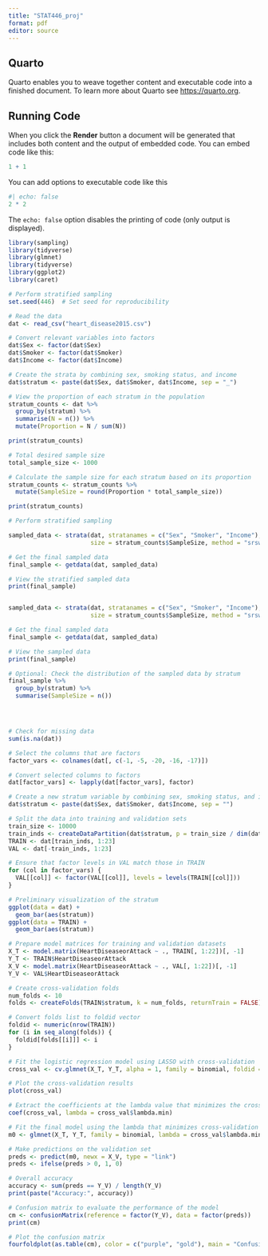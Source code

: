 ```yaml
---
title: "STAT446_proj"
format: pdf
editor: source
---
```


## Quarto

Quarto enables you to weave together content and executable code into a finished document. To learn more about Quarto see <https://quarto.org>.

## Running Code

When you click the **Render** button a document will be generated that includes both content and the output of embedded code. You can embed code like this:

```r
1 + 1
```

You can add options to executable code like this

```r
#| echo: false
2 * 2
```

The `echo: false` option disables the printing of code (only output is displayed).


```r
library(sampling)
library(tidyverse)
library(glmnet)
library(tidyverse)
library(ggplot2)
library(caret)

# Perform stratified sampling
set.seed(446)  # Set seed for reproducibility

# Read the data
dat <- read_csv("heart_disease2015.csv")

# Convert relevant variables into factors
dat$Sex <- factor(dat$Sex)
dat$Smoker <- factor(dat$Smoker)
dat$Income <- factor(dat$Income)

# Create the strata by combining sex, smoking status, and income
dat$stratum <- paste(dat$Sex, dat$Smoker, dat$Income, sep = "_")

# View the proportion of each stratum in the population
stratum_counts <- dat %>% 
  group_by(stratum) %>% 
  summarise(N = n()) %>% 
  mutate(Proportion = N / sum(N))

print(stratum_counts)

# Total desired sample size
total_sample_size <- 1000

# Calculate the sample size for each stratum based on its proportion
stratum_counts <- stratum_counts %>%
  mutate(SampleSize = round(Proportion * total_sample_size))

print(stratum_counts)

# Perform stratified sampling

sampled_data <- strata(dat, stratanames = c("Sex", "Smoker", "Income"), 
                       size = stratum_counts$SampleSize, method = "srswor")

# Get the final sampled data
final_sample <- getdata(dat, sampled_data)

# View the stratified sampled data
print(final_sample)


sampled_data <- strata(dat, stratanames = c("Sex", "Smoker", "Income"), 
                       size = stratum_counts$SampleSize, method = "srswor")

# Get the final sampled data
final_sample <- getdata(dat, sampled_data)

# View the sampled data
print(final_sample)

# Optional: Check the distribution of the sampled data by stratum
final_sample %>%
  group_by(stratum) %>%
  summarise(SampleSize = n())




# Check for missing data
sum(is.na(dat))

# Select the columns that are factors
factor_vars <- colnames(dat[, c(-1, -5, -20, -16, -17)])

# Convert selected columns to factors
dat[factor_vars] <- lapply(dat[factor_vars], factor)

# Create a new stratum variable by combining sex, smoking status, and income
dat$stratum <- paste(dat$Sex, dat$Smoker, dat$Income, sep = "")

# Split the data into training and validation sets
train_size <- 10000
train_inds <- createDataPartition(dat$stratum, p = train_size / dim(dat)[1], list = FALSE)
TRAIN <- dat[train_inds, 1:23]
VAL <- dat[-train_inds, 1:23]

# Ensure that factor levels in VAL match those in TRAIN
for (col in factor_vars) {
  VAL[[col]] <- factor(VAL[[col]], levels = levels(TRAIN[[col]]))
}

# Preliminary visualization of the stratum
ggplot(data = dat) +
  geom_bar(aes(stratum))
ggplot(data = TRAIN) +
  geom_bar(aes(stratum))

# Prepare model matrices for training and validation datasets
X_T <- model.matrix(HeartDiseaseorAttack ~ ., TRAIN[, 1:22])[, -1]
Y_T <- TRAIN$HeartDiseaseorAttack
X_V <- model.matrix(HeartDiseaseorAttack ~ ., VAL[, 1:22])[, -1]
Y_V <- VAL$HeartDiseaseorAttack

# Create cross-validation folds
num_folds <- 10
folds <- createFolds(TRAIN$stratum, k = num_folds, returnTrain = FALSE)

# Convert folds list to foldid vector
foldid <- numeric(nrow(TRAIN))
for (i in seq_along(folds)) {
  foldid[folds[[i]]] <- i
}

# Fit the logistic regression model using LASSO with cross-validation
cross_val <- cv.glmnet(X_T, Y_T, alpha = 1, family = binomial, foldid = foldid)

# Plot the cross-validation results
plot(cross_val)

# Extract the coefficients at the lambda value that minimizes the cross-validation error
coef(cross_val, lambda = cross_val$lambda.min)

# Fit the final model using the lambda that minimizes cross-validation error
m0 <- glmnet(X_T, Y_T, family = binomial, lambda = cross_val$lambda.min, alpha = 1)

# Make predictions on the validation set
preds <- predict(m0, newx = X_V, type = "link")
preds <- ifelse(preds > 0, 1, 0)

# Overall accuracy
accuracy <- sum(preds == Y_V) / length(Y_V)
print(paste("Accuracy:", accuracy))

# Confusion matrix to evaluate the performance of the model
cm <- confusionMatrix(reference = factor(Y_V), data = factor(preds))
print(cm)

# Plot the confusion matrix
fourfoldplot(as.table(cm), color = c("purple", "gold"), main = "Confusion Matrix")
```





